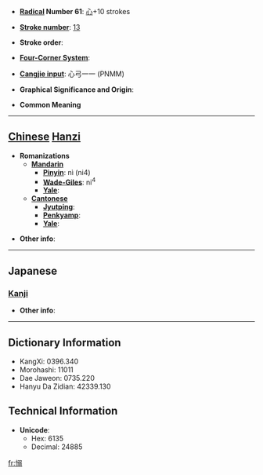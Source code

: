 * '''[[Wiktionary:Chinese radical index| Radical]] Number 61''': [[Wiktionary:Chinese radical index 心|心]]+10 strokes

* '''[[Wiktionary:Chinese total strokes index|Stroke number]]''': [[Wiktionary:Chinese total strokes index 13|13]]

* '''Stroke order''': 

* '''[[Wiktionary:Chinese four corner index|Four-Corner System]]''': 

* '''[[Wiktionary:Chinese Cangjie index|Cangjie input]]''': 心弓一一 (PNMM)

* '''Graphical Significance and Origin''': 

* '''Common Meaning'''

----

== [[Chinese]] [[Hanzi]] ==

* '''Romanizations'''
** '''[[Mandarin]]'''
*** '''[[Pinyin]]''': nì (ni4)
*** '''[[Wade-Giles]]''': ni<sup>4</sup>
*** '''[[Yale]]''': 
** '''[[Cantonese]]'''
*** '''[[Jyutping]]''':
*** '''[[Penkyamp]]''': 
*** '''[[Yale]]''': 

* '''Other info''': 

----

==Japanese==
===[[Kanji]]===
{{kanji|on readings=[[でき]] (deki), [[にゃく]] (nyaku)
|kun readings=[[うれえるさま]] (ureerusama)
}}

* '''Other info''':  

----

== Dictionary Information ==

* KangXi: 0396.340
* Morohashi: 11011
* Dae Jaweon: 0735.220
* Hanyu Da Zidian: 42339.130

== Technical Information ==

* '''Unicode''':
** Hex: 6135
** Decimal: 24885

[[fr:愵]]